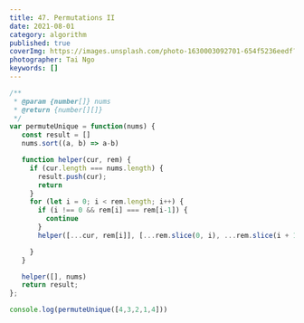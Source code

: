 ```yaml
---
title: 47. Permutations II
date: 2021-08-01
category: algorithm
published: true
coverImg: https://images.unsplash.com/photo-1630003092701-654f5236eedf?ixid=MnwxMjA3fDB8MHxwaG90by1wYWdlfHx8fGVufDB8fHx8&ixlib=rb-1.2.1&auto=format&fit=crop&w=1050&q=80
photographer: Tai Ngo
keywords: []
---
```


```js
/**
 * @param {number[]} nums
 * @return {number[][]}
 */
var permuteUnique = function(nums) {
   const result = []
   nums.sort((a, b) => a-b)

   function helper(cur, rem) {
     if (cur.length === nums.length) {
       result.push(cur);
       return
     }
     for (let i = 0; i < rem.length; i++) {
       if (i !== 0 && rem[i] === rem[i-1]) {
         continue
       }
       helper([...cur, rem[i]], [...rem.slice(0, i), ...rem.slice(i + 1, rem.length)])

     }
   }

   helper([], nums)
   return result; 
};

console.log(permuteUnique([4,3,2,1,4]))
```